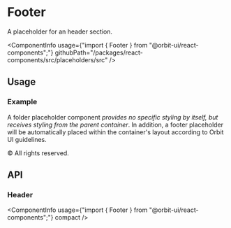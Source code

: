 
<Meta
    title="Placeholders/Footer"
    id="footer"
/>

# Footer

<Tagline>A placeholder for an header section.</Tagline>

<ComponentInfo
    usage={"import { Footer } from \"@orbit-ui/react-components\";"}
    githubPath="/packages/react-components/src/placeholders/src"
/>

## Usage

### Example

A folder placeholder component *provides no specific styling by itself, but receives styling from the parent container*. In addition, a footer placeholder will be automatically placed within the container's layout according to Orbit UI guidelines.

<Preview>
    <Story name="example">
        <Footer>&copy; All rights reserved.</Footer>
    </Story>
</Preview>

## API

### Header

<ComponentInfo
    usage={"import { Footer } from \"@orbit-ui/react-components\";"}
    compact
/>

<ArgsTable of={InnerFooter} />
